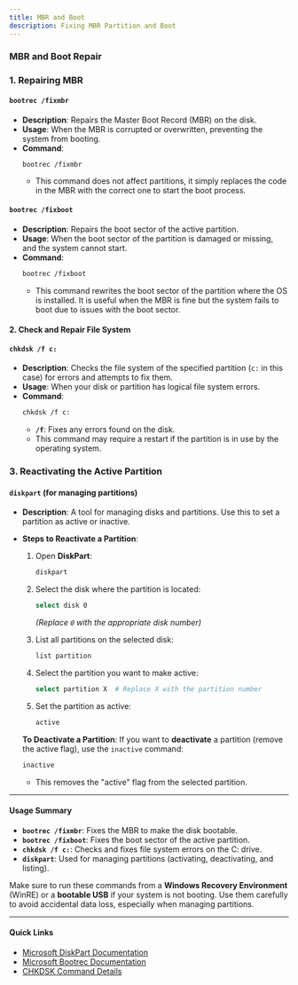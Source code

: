 ```yaml
---
title: MBR and Boot
description: Fixing MBR Partition and Boot
---
```

### MBR and Boot Repair

### **1. Repairing MBR**

#### **`bootrec /fixmbr`**
- **Description**: Repairs the Master Boot Record (MBR) on the disk.
- **Usage**: When the MBR is corrupted or overwritten, preventing the system from booting.
- **Command**:
    ```bash
    bootrec /fixmbr
    ```
    - This command does not affect partitions, it simply replaces the code in the MBR with the correct one to start the boot process.

#### **`bootrec /fixboot`**
- **Description**: Repairs the boot sector of the active partition.
- **Usage**: When the boot sector of the partition is damaged or missing, and the system cannot start.
- **Command**:
    ```bash
    bootrec /fixboot
    ```
    - This command rewrites the boot sector of the partition where the OS is installed. It is useful when the MBR is fine but the system fails to boot due to issues with the boot sector.

#### **2. Check and Repair File System**

#### **`chkdsk /f c:`**
- **Description**: Checks the file system of the specified partition (`c:` in this case) for errors and attempts to fix them.
- **Usage**: When your disk or partition has logical file system errors.
- **Command**:
    ```bash
    chkdsk /f c:
    ```
    - **`/f`**: Fixes any errors found on the disk.
    - This command may require a restart if the partition is in use by the operating system.

### **3. Reactivating the Active Partition**

#### **`diskpart`** (for managing partitions)

- **Description**: A tool for managing disks and partitions. Use this to set a partition as active or inactive.
- **Steps to Reactivate a Partition**:
    1. Open **DiskPart**:
       ```bash
       diskpart
       ```

    2. Select the disk where the partition is located:
       ```bash
       select disk 0
       ```
       *(Replace `0` with the appropriate disk number)*

    3. List all partitions on the selected disk:
       ```bash
       list partition
       ```

    4. Select the partition you want to make active:
       ```bash
       select partition X  # Replace X with the partition number
       ```

    5. Set the partition as active:
       ```bash
       active
       ```

    **To Deactivate a Partition**:
    If you want to **deactivate** a partition (remove the active flag), use the `inactive` command:
    ```bash
    inactive
    ```
    - This removes the "active" flag from the selected partition.

---

#### **Usage Summary**

- **`bootrec /fixmbr`**: Fixes the MBR to make the disk bootable.
- **`bootrec /fixboot`**: Fixes the boot sector of the active partition.
- **`chkdsk /f c:`**: Checks and fixes file system errors on the C: drive.
- **`diskpart`**: Used for managing partitions (activating, deactivating, and listing).

Make sure to run these commands from a **Windows Recovery Environment** (WinRE) or a **bootable USB** if your system is not booting. Use them carefully to avoid accidental data loss, especially when managing partitions.

---

#### **Quick Links**
- [Microsoft DiskPart Documentation](https://docs.microsoft.com/en-us/windows-server/administration/windows-commands/diskpart)
- [Microsoft Bootrec Documentation](https://docs.microsoft.com/en-us/windows-server/administration/windows-commands/bootrec)
- [CHKDSK Command Details](https://docs.microsoft.com/en-us/windows-server/administration/windows-commands/chkdsk)
